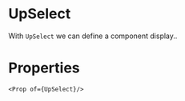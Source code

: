 
<Meta title="Components|Inputs/UpSelect" component={UpSelect} />

# UpSelect

With `UpSelect` we can define a component display..

<Preview>
    <UpSelect />
</Preview>

# Properties 

``<Prop of={UpSelect}/>``


